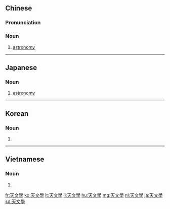 {{also|天文学}}
==Chinese==
{{zh-forms|s=天文学|type=21}}

===Pronunciation===
{{zh-pron
|m=tiānwénxué
|c=tin1 man4 hok6
|mn=thian-bûn-ha̍k
|w=1thi ven hhiaq
|cat=n
}}

===Noun===
{{zh-noun}}

# [[astronomy]]

{{zh-cat|Astronomy}}

----

==Japanese==
{{ja-kanjitab|てん|もん|がく|yomi=on}}

===Noun===
{{ja-noun|てんもんがく|shin=天文学}}

# [[astronomy]]

----

==Korean==
{{ko-hanjatab}}

===Noun===
{{ko-noun|rv=|hangeul=천문학}}

# {{hanja form of|천문학|[[astronomy]]}}

----

==Vietnamese==
{{vi-hantutab}}

===Noun===
{{vi-hantu}}

# {{han tu form of|thiên văn học|[[astronomy]]}}

[[fr:天文學]]
[[ko:天文學]]
[[lt:天文學]]
[[li:天文學]]
[[hu:天文學]]
[[mg:天文學]]
[[nl:天文學]]
[[ja:天文學]]
[[sd:天文學]]